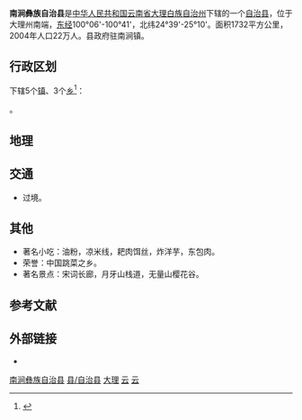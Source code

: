{{Infobox China County
| county  = 南涧彝族自治县
| Photo = Gonglang River in Nanjian County.jpg
| Photoname = 南涧县[[公朗河|公朗河]]
| map = 南涧彝族自治县位置图.jpg
| mapsize = 250px
| map_caption = 南涧彝族自治县在云南省的位置
| Pinyin = 
| Belong = [[云南省|云南省]][[大理白族自治州|大理白族自治州]]
| Types= [[县级行政区|县]]
| admincode = 	532926
| founded = 
| seat = [[南涧镇|南涧镇]]
| officerTitle= 
| officer = 
| officerTitle2 = 
| officer2 = 
| division = 8
| town= 5
| township= 3
| subdistrict= 
| dialect= 
| post code= 675700
| phone code = 0872
| coordinate = 
| area = 1,738.82平方公里
| area land = 
| area water =  
| census yr = 2016
| pop = 211,433
| density = 
| GDP = 48.10亿元（2016年）
| web = www.zgnj.gov.cn
| web_title = 南涧彝族自治县人民政府
}}

'''南涧彝族自治县'''是[[中华人民共和国|中华人民共和国]][[云南省|云南省]][[大理白族自治州|大理白族自治州]]下辖的一个[[自治县|自治县]]，位于大理州南端，[[东经|东经]]100°06'-100°41'，北纬24°39'-25°10'。面积1732平方公里，2004年人口22万人。县政府驻南涧镇。

== 行政区划 ==
{{PAGENAMEBASE}}下辖5个[[行政建制镇|镇]]、3个[[乡_(中华人民共和国)|乡]]<ref>{{PRC admin/ref sgc|53/29/26}}</ref>：

{{PRC admin/children|53/29/26}}。


==地理==


{{Weather box|width=auto
|collapsed   =  
|open        =  
|metric first=y
|single line=y 
|location =  南涧(1981−2010)
|Jan high C = 20.3
|Feb high C = 22.0
|Mar high C = 25.1
|Apr high C = 27.8
|May high C = 29.3
|Jun high C = 29.4
|Jul high C = 28.6
|Aug high C = 28.9
|Sep high C = 27.7
|Oct high C = 26.0
|Nov high C = 22.8
|Dec high C = 20.2
|year high C = 

|Jan mean C =  12.7
|Feb mean C =  14.7
|Mar mean C =  18.0
|Apr mean C = 20.8
|May mean C = 23.3
|Jun mean C = 24.3
|Jul mean C = 23.8
|Aug mean C = 23.6
|Sep mean C = 22.2
|Oct mean C = 19.9
|Nov mean C = 15.7
|Dec mean C = 12.6
|year mean C =  

|Jan low C =6.1
|Feb low C = 8.3
|Mar low C =11.5
|Apr low C = 14.9
|May low C = 18.4
|Jun low C = 20.7
|Jul low C = 20.6
|Aug low C = 20.0
|Sep low C = 18.6
|Oct low C = 15.8
|Nov low C = 10.5
|Dec low C = 6.7
|year low C =  

| Jan humidity  =	56
| Feb humidity  =	51
| Mar humidity  =	48
| Apr humidity  =	49
| May humidity  =	56
| Jun humidity  =	67
| Jul humidity  =	72
| Aug humidity  =	74
| Sep humidity  =	74
| Oct humidity  =	72
| Nov humidity  =	69
| Dec humidity  =	65
| year humidity  =	

|precipitation colour = green
|Jan precipitation mm =  15.7
|Feb precipitation mm =  20.5
|Mar precipitation mm = 19.9
|Apr precipitation mm =  25.7
|May precipitation mm = 65.0
|Jun precipitation mm =  103.9
|Jul precipitation mm = 138.5
|Aug precipitation mm = 136.5
|Sep precipitation mm =  111.2
|Oct precipitation mm =  77.1
|Nov precipitation mm =  34.9
|Dec precipitation mm =11.5
|source 1 = 中国气象数据网<ref name = Cityintro>{{cite web| url = https://data.cma.cn/data/weatherBk.html| script-title = zh: 南涧- 气象数据 -中国气象数据网| publisher = Weather China| language = zh-cn| access-date = 2012-06-17| archive-date = 2021-02-19| archive-url = https://web.archive.org/web/20210219231518/http://data.cma.cn/data/weatherBk.html}}</ref>
}}


== 交通 ==
* {{中国国道名|214}}过境。

== 其他 ==
* 著名小吃：油粉，凉米线，耙肉饵丝，炸洋芋，东包肉。
* 荣誉：中国跳菜之乡。
* 著名景点：宋词长廊，月牙山栈道，无量山樱花谷。

== 参考文献 ==
{{reflist}}

== 外部链接 ==
* {{Official website|http://www.zgnj.gov.cn/|name=南涧彝族自治县人民政府}}

{{南涧彝族自治县行政区划}}
{{大理白族自治州行政区划}}
{{云南行政区划}}
{{国家级贫困县|前}}
{{中华人民共和国民族自治地方/彝族}}

[[Category:南涧彝族自治县|]]
[[Category:大理州县市|县/自治县]]
[[Category:云南省民族自治县|大理]]
[[Category:中国彝族自治县|云]]
[[Category:原国家级贫困县|云]]